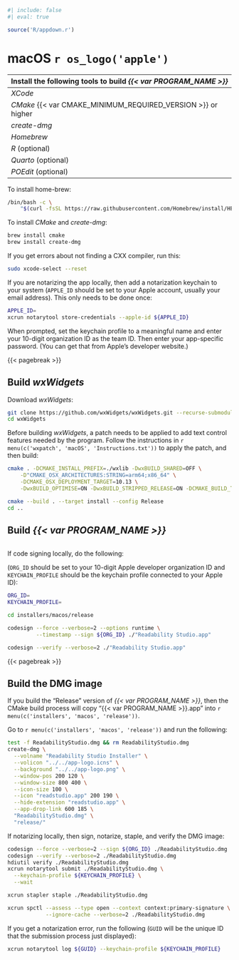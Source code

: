 ```r
#| include: false
#| eval: true

source('R/appdown.r')
```

# macOS `r os_logo('apple')`

| Install the following tools to build *{{< var PROGRAM_NAME >}}* |
| :-- |
| *XCode* |
| *CMake* {{< var CMAKE_MINIMUM_REQUIRED_VERSION >}} or higher |
| *create-dmg* |
| *Homebrew* |
| *R* (optional) |
| *Quarto* (optional) |
| *POEdit* (optional) |

To install home-brew:

```.bash
/bin/bash -c \
    "$(curl -fsSL https://raw.githubusercontent.com/Homebrew/install/HEAD/install.sh)"
```

To install *CMake* and *create-dmg*:

```.bash
brew install cmake
brew install create-dmg
```

If you get errors about not finding a CXX compiler, run this:

```.bash
sudo xcode-select --reset
```

If you are notarizing the app locally, then add a notarization keychain to your system
(`APPLE_ID` should be set to your Apple account, usually your email address).
This only needs to be done once:

```.bash
APPLE_ID=
xcrun notarytool store-credentials --apple-id ${APPLE_ID}
```

When prompted, set the keychain profile to a meaningful name and enter your 10-digit organization ID as the team ID.
Then enter your app-specific password. (You can get that from Apple's developer website.)

{{< pagebreak >}}

## Build *wxWidgets* {-}

Download *wxWidgets*:

```.bash
git clone https://github.com/wxWidgets/wxWidgets.git --recurse-submodules
cd wxWidgets
```

Before building *wxWidgets*, a patch needs to be applied to add text control features needed by the program.
Follow the instructions in `r menu(c('wxpatch', 'macOS', 'Instructions.txt'))` to apply the patch, and then build:

```.bash
cmake . -DCMAKE_INSTALL_PREFIX=./wxlib -DwxBUILD_SHARED=OFF \
    -D"CMAKE_OSX_ARCHITECTURES:STRING=arm64;x86_64" \
    -DCMAKE_OSX_DEPLOYMENT_TARGET=10.13 \
    -DwxBUILD_OPTIMISE=ON -DwxBUILD_STRIPPED_RELEASE=ON -DCMAKE_BUILD_TYPE=Release

cmake --build . --target install --config Release
cd ..
```

## Build *{{< var PROGRAM_NAME >}}* {-}

```.bash
```

If code signing locally, do the following:

(`ORG_ID` should be set to your 10-digit Apple developer organization ID and `KEYCHAIN_PROFILE` should be the keychain profile connected to your Apple ID):

```.bash
ORG_ID=
KEYCHAIN_PROFILE=

cd installers/macos/release

codesign --force --verbose=2 --options runtime \
         --timestamp --sign ${ORG_ID} ./"Readability Studio.app"

codesign --verify --verbose=2 ./"Readability Studio.app"
```

{{< pagebreak >}}

## Build the DMG image {-}

::: {.notesection data-latex=""}
If you build the "Release" version of *{{< var PROGRAM_NAME >}}*, then the CMake build process will copy "{{< var PROGRAM_NAME >}}.app" into `r menu(c('installers', 'macos', 'release'))`.
:::

Go to  `r menu(c('installers', 'macos', 'release'))` and run the following:

```.bash
test -f ReadabilityStudio.dmg && rm ReadabilityStudio.dmg
create-dmg \
  --volname "Readability Studio Installer" \
  --volicon "../../app-logo.icns" \
  --background "../../app-logo.png" \
  --window-pos 200 120 \
  --window-size 800 400 \
  --icon-size 100 \
  --icon "readstudio.app" 200 190 \
  --hide-extension "readstudio.app" \
  --app-drop-link 600 185 \
  "ReadabilityStudio.dmg" \
  "release/"
```

If notarizing locally, then sign, notarize, staple, and verify the DMG image:

```.bash
codesign --force --verbose=2 --sign ${ORG_ID} ./ReadabilityStudio.dmg
codesign --verify --verbose=2 ./ReadabilityStudio.dmg
hdiutil verify ./ReadabilityStudio.dmg
xcrun notarytool submit ./ReadabilityStudio.dmg \
  --keychain-profile ${KEYCHAIN_PROFILE} \
  --wait

xcrun stapler staple ./ReadabilityStudio.dmg

xcrun spctl --assess --type open --context context:primary-signature \
            --ignore-cache --verbose=2 ./ReadabilityStudio.dmg
```

If you get a notarization error, run the following
(`GUID` will be the unique ID that the submission process just displayed):

```.bash
xcrun notarytool log ${GUID} --keychain-profile ${KEYCHAIN_PROFILE}
```
